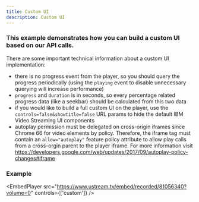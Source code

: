 ```yaml
---
title: Custom UI
description: Custom UI
---
```


### This example demonstrates how you can build a custom UI based on our API calls.

There are some important technical information about a custom UI implementation:

- there is no progress event from the player, so you should query the progress periodically (using the `playing` event to disable unnecessary querying will increase performance)
- `progress` and `duration` is in seconds, so every percentage related progress data (like a seekbar) should be calculated from this two data
- if you would like to build a full custom UI on the player, use the `controls=false&showtitle=false` URL params to hide the default IBM Video Streaming UI components
- autoplay permission must be delegated on cross-origin iframes since Chrome 66 for video elements by policy. Therefore, the iframe tag must contain an `allow="autoplay"` feature policy attribute to allow play calls from a cross-orgin parent to the player iframe. For more information visit https://developers.google.com/web/updates/2017/09/autoplay-policy-changes#iframe

### Example


<EmbedPlayer
  src="https://www.ustream.tv/embed/recorded/81056340?volume=0"
  controls={['custom']}
/>